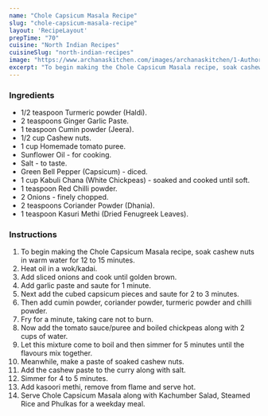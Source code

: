 ---
name: "Chole Capsicum Masala Recipe"
slug: "chole-capsicum-masala-recipe"
layout: 'RecipeLayout'
prepTime: "70"
cuisine: "North Indian Recipes"
cuisineSlug: "north-indian-recipes"
image: "https://www.archanaskitchen.com/images/archanaskitchen/1-Author/Sasmita/Chole_Capsicum_Masala.jpg"
excerpt: "To begin making the Chole Capsicum Masala recipe, soak cashew nuts in warm water for 12 to 15 minutes"
---

### Ingredients

- 1/2 teaspoon Turmeric powder (Haldi).
- 2 teaspoons Ginger Garlic Paste.
- 1 teaspoon Cumin powder (Jeera).
- 1/2 cup Cashew nuts.
- 1 cup Homemade tomato puree.
- Sunflower Oil - for cooking.
- Salt - to taste.
- Green Bell Pepper (Capsicum) - diced.
- 1 cup Kabuli Chana (White Chickpeas) - soaked and cooked until soft.
- 1 teaspoon Red Chilli powder.
- 2 Onions - finely chopped.
- 2 teaspoons Coriander Powder (Dhania).
- 1 teaspoon Kasuri Methi (Dried Fenugreek Leaves).

### Instructions

1. To begin making the Chole Capsicum Masala recipe, soak cashew nuts in warm water for 12 to 15 minutes.
1. Heat oil in a wok/kadai.
1. Add sliced onions and cook until golden brown.
1. Add garlic paste and saute for 1 minute.
1. Next add the cubed capsicum pieces and saute for 2 to 3 minutes.
1. Then add cumin powder, coriander powder, turmeric powder and chilli powder.
1. Fry for a minute, taking care not to burn.
1. Now add the tomato sauce/puree and boiled chickpeas along with 2 cups of water.
1. Let this mixture come to boil and then simmer for 5 minutes until the flavours mix together.
1. Meanwhile, make a paste of soaked cashew nuts.
1. Add the cashew paste to the curry along with salt.
1. Simmer for 4 to 5 minutes.
1. Add kasoori methi, remove from flame and serve hot.
1. Serve Chole Capsicum Masala along with Kachumber Salad, Steamed Rice and Phulkas for a weekday meal.
